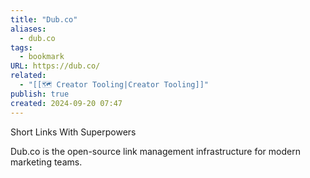 ```yaml
---
title: "Dub.co"
aliases:
  - dub.co
tags:
  - bookmark
URL: https://dub.co/
related:
  - "[[🗺️ Creator Tooling|Creator Tooling]]"
publish: true
created: 2024-09-20 07:47
---
```




Short Links With Superpowers

Dub.co is the open-source link management infrastructure for modern marketing teams.
